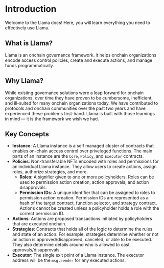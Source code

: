 # Introduction

Welcome to the Llama docs! Here, you will learn everything you need to effectively use Llama.

## What is Llama?

Llama is an onchain governance framework. It helps onchain organizations encode access control policies, create and execute actions, and manage funds programmatically.

## Why Llama?

While existing governance solutions were a leap forward for onchain organizations, over time they have proven to be cumbersome, inefficient, and ill-suited for many onchain organizations today. We have contributed to protocols and onchain communities over the past two years and have experienced these problems first-hand. Llama is built with those learnings in mind — it is the framework we wish we had.

## Key Concepts

- **Instance**: A Llama instance is a self managed cluster of contracts that enables on-chain access control over priveleged functions. The main parts of an instance are the `Core`, `Policy`, and `Executor` contracts.
- **Policies**: Non-transferable NFTs encoded with roles and permissions for an individual Llama instance. They allow users to create actions, assign roles, authorize strategies, and more.
    - **Roles**: A signifier given to one or more policyholders. Roles can be used to permission action creation, action approvals, and action disapprovals.
    - **Permission IDs**: A unique identifier that can be assigned to roles to permission action creation. Permission IDs are represented as a hash of the target contract, function selector, and strategy contract. Actions cannot be created unless a policyholder holds a role with the correct permission ID.
- **Actions**: Actions are proposed transactions initiated by policyholders that are executed onchain.
- **Strategies**: Contracts that holds all of the logic to determine the rules and state of an action. For example, strategies determine whether or not an action is approved/disapproved, canceled, or able to be executed. They also determine details around who is allowed to cast approvals/disapprovals.
- **Executor**: The single exit point of a Llama instance. The executor address will be the `msg.sender` for any executed actions.

